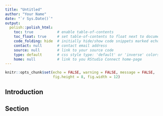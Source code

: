 ```yaml
---
title: "Untitled"
author: "Your Name"
date: "`r Sys.Date()`"
output:
  polish::polish_html:
    toc: true           # enable table-of-contents
    toc_float: true     # set table-of-contents to float next to document
    code_folding: hide  # initially hide/show code snippets marked echo=TRUE
    contact: null       # contact email address
    source: null        # link to your source code
    type: default       # css style type: 'default' or 'inverse' colors
    home: null          # link to you RStudio Connect home-page
---
```


```r
knitr::opts_chunk$set(echo = FALSE, warning = FALSE, message = FALSE,
                      fig.height = 8, fig.width = 12)
```

## Introduction

## Section
